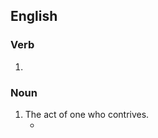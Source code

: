 ==English==

===Verb===
{{head|en|verb form}}

# {{present participle of|contrive|lang=en|nocat=1}}

===Noun===
{{en-noun}}

# The act of one who contrives.
#* {{quote-text|lang=en|year=2007|author=Steve Talbott|title=Devices of the Soul|page=192|passage=Do we really want all those strivings and '''contrivings'''—all those thoughts and assumptions someone has cleverly etched into the hardware and software we are using—to remain invisible?}}